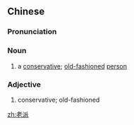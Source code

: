 ==Chinese==
{{zh-forms}}

===Pronunciation===
{{zh-pron
|m=lǎopài,er=y
|c=lou5 paai3
|cat=n,a
}}

===Noun===
{{zh-noun}}

# a [[conservative]]; [[old-fashioned]] [[person]]

===Adjective===
{{zh-adj}}

# conservative; old-fashioned

[[zh:老派]]